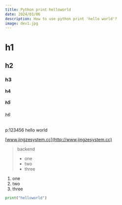 ```yaml
---
title: Python print helloworld
date: 2024/03/06
description: How to use python print 'hello world'?
image: dev1.jpg
---
```


# h1
## h2
### h3
#### h4
##### h5
###### h6

p:123456 hello world

[www.jingzesystem.cc](http://www.jingzesystem.cc)

> backend
> - one
> - two
> - three

1. one
2. two
3. three

```python
print("helloworld")
```